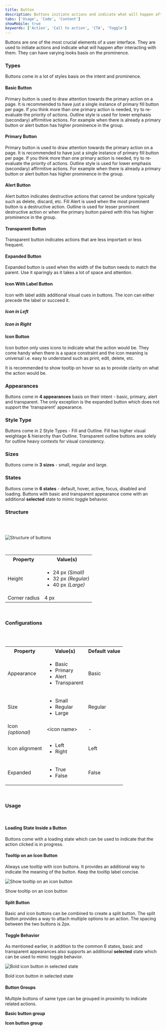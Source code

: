 ```yaml
---
title: Button
description: Buttons initiate actions and indicate what will happen after interacting with them.
tabs: ['Usage', 'Code', 'Content']
showMobile: true
keywords: ['Action', 'Call to action', 'CTA', 'Toggle']
---
```


Buttons are one of the most crucial elements of a user interface. They are used to initiate actions and indicate what will happen after interacting with them. They can have varying looks basis on the prominence.
<br/>

### Types
Buttons come in a lot of styles basis on the intent and prominence.

#### Basic Button

Primary button is used to draw attention towards the primary action on a page. It is recommended to have just a single instance of primary fill button per page. If you think more than one primary action is needed, try to re-evaluate the priority of actions. Outline style is used for lower emphasis (secondary) affirmitive actions. For example when there is already a primary button or alert button has higher prominence in the group.
<Preview name='components-button-button-appearance-basic--basic' />

#### Primary Button
Primary button is used to draw attention towards the primary action on a page. It is recommended to have just a single instance of primary fill button per page. If you think more than one primary action is needed, try to re-evaluate the priority of actions. Outline style is used for lower emphasis (secondary) affirmitive actions. For example when there is already a primary button or alert button has higher prominence in the group.
<Preview name='components-button-button-appearance-primary--primary' />

#### Alert Button
Alert button indicates destructive actions that cannot be undone typically such as delete, discard, etc. Fill Alert is used when the most prominent button is a destructive action. Outline is used for lesser prominent destructive action or when the primary button paired with this has higher prominence in the group.
<Preview name='components-button-button-appearance-alert--alert' />

#### Transparent Button
Transparent button indicates actions that are less important or less frequent.
<Preview name='components-button-button-appearance-transparent--transparent' />

#### Expanded Button
Expanded button is used when the width of the button needs to match the parent. Use it sparingly as it takes a lot of space and attention.
<Preview name='components-button-button-expanded-button--expanded-button' />

#### Icon With Label Button
Icon with label adds additional visual cues in buttons. The icon can either precede the label or succeed it.

##### Icon in Left
<Preview name='components-button-button-icon-icon-left--icon-left' />

##### Icon in Right
<Preview name='components-button-button-icon-icon-right--icon-right' />

#### Icon Button
Icon button only uses icons to indicate what the action would be. They come handy when there is a space constraint and the icon meaning is universal i.e. easy to understand such as print, edit, delete, etc.

It is recommended to show tooltip on hover so as to provide clarity on what the action would be.
<Preview name='components-button-button-icon-icon-button--icon-button' />
<br/>

### Appearances

Buttons come in **4 appearances** basis on their intent - basic, primary, alert and transparent. The only exception is the expanded button which does not support the 'transparent' appearance.
<Preview name='components-button-button-appearance-all--all' />
<br/>

### Style Type

Buttons come in 2 Style Types - Fill and Outline. Fill has higher visual weightage & hierarchy than Outline. Transparent outline buttons are solely for outline heavy contexts for visual consistency.
<Preview name='components-button-button-styletype-all--all' />
<br/>

### Sizes

Buttons come in **3 sizes** - small, regular and large.
<Preview name='components-button-button-size--size' />
<br/>

### States

Buttons come in **6 states** - default, hover, active, focus, disabled and loading. Buttons with basic and transparent appearance come with an additional **selected** state to mimic toggle behavior.
<Preview name='components-button-button-state-primary--primary' />
<br/>

### Structure
<br/>
<br/>

![Structure of buttons](./images/buttons-structure.png)

<br/>

<table style={{width: "100%"}}>
  <tbody>
    <tr>
      <th style={{width:"50%",  textAlign: "left"}}>Property</th>
      <th style={{width:"50%",  textAlign: "left"}}>Value(s)</th>
    </tr>
    <tr style={{verticalAlign: "top"}}>
      <td>Height</td>
      <td>
          <ul>
              <li>24 px <em>(Small)</em></li>
              <li>32 px <em>(Regular)</em></li>
              <li>40 px <em>(Large)</em></li>
          </ul>
      </td>
    </tr>
    <tr style={{verticalAlign: "top"}}>
      <td>Corner radius</td>
      <td>4 px</td>
    </tr>
  </tbody>
</table>
<br/>

### Configurations
<br/>
<br/>

<table style={{width: "100%"}}>
  <tbody>
    <tr>
      <th style={{width:"33%", textAlign: "left"}}>Property</th>
      <th style={{width:"33%", textAlign: "left"}}>Value(s)</th>
      <th style={{width:"33%", textAlign: "left"}}>Default value</th>
    </tr>
    <tr style={{verticalAlign: "top"}}>
      <td>Appearance</td>
      <td>
          <ul>
              <li>Basic</li>
              <li>Primary</li>
              <li>Alert</li>
              <li>Transparent</li>
          </ul>
      </td>
      <td>Basic</td>
    </tr>
    <tr style={{verticalAlign: "top"}}>
      <td>Size</td>
      <td>
          <ul>
              <li>Small</li>
              <li>Regular</li>
              <li>Large</li>
          </ul>
      </td>
      <td>Regular</td>
    </tr>
    <tr style={{verticalAlign: "top"}}>
      <td>Icon<br/><em>(optional)</em></td>
      <td>&#60;icon name&#62;</td>
      <td>-</td>
    </tr>
    <tr style={{verticalAlign: "top"}}>
      <td>Icon alignment<br/></td>
      <td>
          <ul>
              <li>Left</li>
              <li>Right</li>
          </ul>
      </td>
      <td>Left</td>
    </tr>
    <tr style={{verticalAlign: "top"}}>
      <td>Expanded<br/></td>
      <td>
          <ul>
              <li>True</li>
              <li>False</li>
          </ul>
      </td>
      <td>False</td>
    </tr>
  </tbody>
</table>
<br/>

### Usage
<br/>

#### Loading State Inside a Button
Buttons come with a loading state which can be used to indicate that the action clicked is in progress.
<Preview name='components-button-button-loader-in-button--loader-in-button' />

#### Tooltip on an Icon Button
Always use tooltip with icon buttons. It provides an additional way to indicate the meaning of the button. Keep the tooltip label concise.

![Show tooltip on an icon button](./images/buttons-1.png)
<Caption>Show tooltip on an icon button</Caption>

<br/>

#### Split Button
Basic and icon buttons can be combined to create a split button. The split button provides a way to attach multiple options to an action. The spacing between the two buttons is 2px.
<Preview name='components-button-button-split-button--split-button' />

#### Toggle Behavior
As mentioned earlier, in addition to the common 6 states, basic and transparent appearances also supports an additional **selected** state which can be used to mimic toggle behavior.

![Bold icon button in selected state](./images/buttons-2.png)
<Caption>Bold icon button in selected state</Caption>
<br/>

#### Button Groups
Multiple buttons of same type can be grouped in proximity to indicate related actions.

**Basic button group**
<Preview name='components-button-button-label-button-group--label-button-group' />

**Icon button group**
<Preview name='components-button-button-icon-icon-button-group--icon-button-group' />